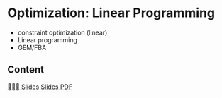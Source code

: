 # Optimization: Linear Programming 


- constraint optimization (linear)
- Linear programming
- GEM/FBA


## Content

[👨🏻‍🏫 Slides]({{< var base_url>}}slides/W5S2/slides.html){.btn .btn-outline-primary .btn role="button"} 
[Slides PDF]({{< var base_url>}}slides/W5S2/slides.pdf){.btn .btn-outline-secondary .btn role="button"} 
